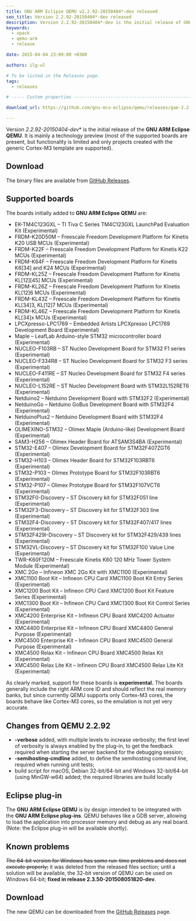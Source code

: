 ```yaml
---
title: GNU ARM Eclipse QEMU v2.2.92-20150404*-dev released
seo_title: Version 2.2.92-20150404*-dev released
description: Version 2.2.92-20150404*-dev is the initial release of GNU ARM Eclipse QEMU.
keywords:
  - xpack
  - qemu-arm
  - release

date: 2015-04-04 23:09:00 +0300

authors: ilg-ul

# To be listed in the Releases page.
tags:
  - releases

# ----- Custom properties -----------------------------------------------------

download_url: https://github.com/gnu-mcu-eclipse/qemu/releases/gae-2.2.92-20150404/

---
```



Version **2.2.92-20150404*-dev** is the initial release of the **GNU ARM Eclipse QEMU**. It is mainly a technology preview (most of the supported boards are present, but functionality is limited and only projects created with the generic Cortex-M3 template are supported).

<!-- truncate -->

<PageMetadata title={frontMatter.seo_title} />

## Download

The binary files are available from <a href={frontMatter.download_url}>GitHub Releases</a>.

## Supported boards

The boards initially added to **GNU ARM Eclipse QEMU** are:

* EK-TM4C123GXL – TI Tiva C Series TM4C123GXL LaunchPad Evaluation Kit (Experimental)
* FRDM-K20D50M – Freescale Freedom Development Platform for Kinetis K20 USB MCUs (Experimental)
* FRDM-K22F – Freescale Freedom Development Platform for Kinetis K22 MCUs (Experimental)
* FRDM-K64F – Freescale Freedom Development Platform for Kinetis K6[34] and K24 MCUs (Experimental)
* FRDM-KL25Z – Freescale Freedom Development Platform for Kinetis KL[12][45] MCUs (Experimental)
* FRDM-KL26Z – Freescale Freedom Development Platform for Kinetis KL[12]6 MCUs (Experimental)
* FRDM-KL43Z – Freescale Freedom Development Platform for Kinetis KL[34]3, KL[12]7 MCUs (Experimental)
* FRDM-KL46Z – Freescale Freedom Development Platform for Kinetis KL[34]x MCUs (Experimental)
* LPCXpresso-LPC1769 – Embedded Artists LPCXpresso LPC1769 Development Board (Experimental)
* Maple – LeafLab Arduino-style STM32 microcontroller board (Experimental)
* NUCLEO-F103RB – ST Nucleo Development Board for STM32 F1 series (Experimental)
* NUCLEO-F334R8 – ST Nucleo Development Board for STM32 F3 series (Experimental)
* NUCLEO-F411RE – ST Nucleo Development Board for STM32 F4 series (Experimental)
* NUCLEO-L152RE – ST Nucleo Development Board with STM32L152RET6 (Experimental)
* Netduino2 – Netduino Development Board with STM32F2 (Experimental)
* NetduinoGo – Netduino GoBus Development Board with STM32F4 (Experimental)
* NetduinoPlus2 – Netduino Development Board with STM32F4 (Experimental)
* OLIMEXINO-STM32 – Olimex Maple (Arduino-like) Development Board (Experimental)
* SAM3-H256 – Olimex Header Board for ATSAM3S4BA (Experimental)
* STM32-E407 – Olimex Development Board for STM32F407ZGT6 (Experimental)
* STM32-H103 – Olimex Header Board for STM32F103RBT6 (Experimental)
* STM32-P103 – Olimex Prototype Board for STM32F103RBT6 (Experimental)
* STM32-P107 – Olimex Prototype Board for STM32F107VCT6 (Experimental)
* STM32F0-Discovery – ST Discovery kit for STM32F051 line (Experimental)
* STM32F3-Discovery – ST Discovery kit for STM32F303 line (Experimental)
* STM32F4-Discovery – ST Discovery kit for STM32F407/417 lines (Experimental)
* STM32F429I-Discovery – ST Discovery kit for STM32F429/439 lines (Experimental)
* STM32VL-Discovery – ST Discovery kit for STM32F100 Value Line (Experimental)
* TWR-K60F120M – Freescale Kinetis K60 120 MHz Tower System Module (Experimental)
* XMC 2Go – Infineon XMC 2Go Kit with XMC1100 (Experimental)
* XMC1100 Boot Kit – Infineon CPU Card XMC1100 Boot Kit Entry Series (Experimental)
* XMC1200 Boot Kit – Infineon CPU Card XMC1200 Boot Kit Feature Series (Experimental)
* XMC1300 Boot Kit – Infineon CPU Card XMC1300 Boot Kit Control Series (Experimental)
* XMC4200 Enterprise Kit – Infineon CPU Board XMC4200 Actuator (Experimental)
* XMC4400 Enterprise Kit – Infineon CPU Board XMC4400 General Purpose (Experimental)
* XMC4500 Enterprise Kit – Infineon CPU Board XMC4500 General Purpose (Experimental)
* XMC4500 Relax Kit – Infineon CPU Board XMC4500 Relax Kit (Experimental)
* XMC4500 Relax Lite Kit – Infineon CPU Board XMC4500 Relax Lite Kit (Experimental)

As clearly marked, support for these boards is **experimental.** The boards generally include the right ARM core ID and should reflect the real memory banks, but since currently QEMU supports only Cortex-M3 cores, the boards behave like Cortex-M3 cores, so the emulation is not yet very accurate.

## Changes from QEMU 2.2.92

* **-verbose** added, with multiple levels to increase verbosity; the first level of verbosity is always enabled by the plug-in, to get the feedback required when starting the server backend for the debugging session;
* **-semihosting-cmdline** added, to define the semihosting command line, required when running unit tests;
* build script for macOS, Debian 32-bit/64-bit and Windows 32-bit/64-bit (using MinGW-w64) added; the required libraries are build locally

## Eclipse plug-in

The **GNU ARM Eclipse QEMU** is by design intended to be integrated with the **GNU ARM Eclipse plug-ins**. QEMU behaves like a GDB server, allowing to load the application into processor memory and debug as any real board. (Note: the Eclipse plug-in will be available shortly).

## Known problems

<del>The 64-bit version for Windows has some run-time problems and does not execute properly;</del> it was deleted from the released files section; until a solution will be available, the 32-bit version of QEMU can be used on Windows 64-bit; **fixed in release 2.3.50-201508051820-dev**.

## Download

The new QEMU can be downloaded from the [GitHub Releases](https://github.com/gnu-mcu-eclipse/qemu/releases/tag/gae-2.2.92-20150404) page.
